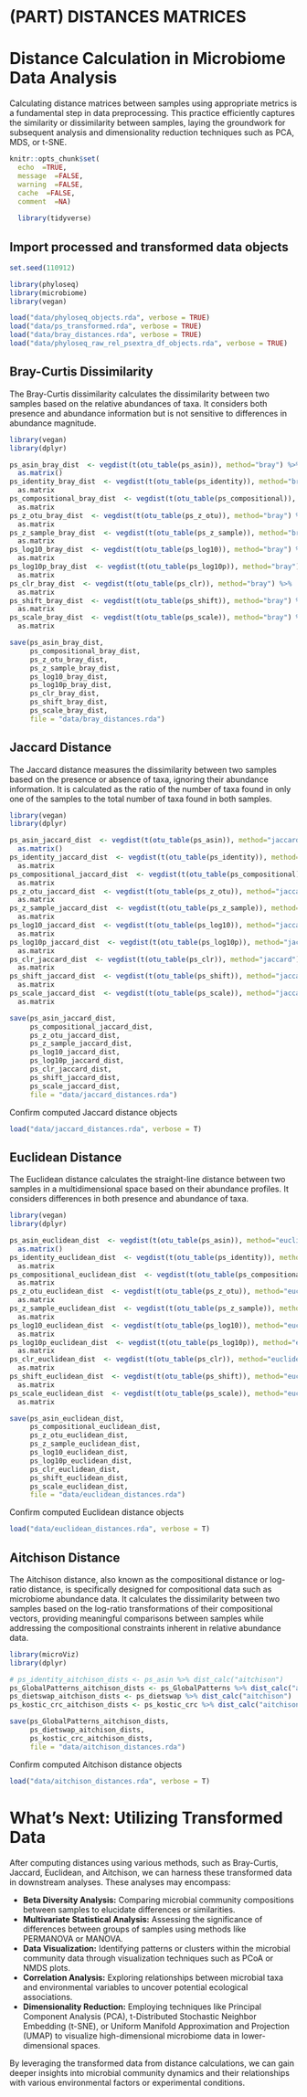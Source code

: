 # (PART) DISTANCES MATRICES {-}

# Distance Calculation in Microbiome Data Analysis
Calculating distance matrices between samples using appropriate metrics is a fundamental step in data preprocessing. This practice efficiently captures the similarity or dissimilarity between samples, laying the groundwork for subsequent analysis and dimensionality reduction techniques such as PCA, MDS, or t-SNE.

```r
knitr::opts_chunk$set(
  echo  =TRUE,
  message  =FALSE,
  warning  =FALSE,
  cache  =FALSE,
  comment  =NA)
  
  library(tidyverse)

```


## Import processed and transformed data objects
```r
set.seed(110912)

library(phyloseq)
library(microbiome)
library(vegan)

load("data/phyloseq_objects.rda", verbose = TRUE)
load("data/ps_transformed.rda", verbose = TRUE)
load("data/bray_distances.rda", verbose = TRUE)
load("data/phyloseq_raw_rel_psextra_df_objects.rda", verbose = TRUE)

```



## Bray-Curtis Dissimilarity
The Bray-Curtis dissimilarity calculates the dissimilarity between two samples based on the relative abundances of taxa. It considers both presence and abundance information but is not sensitive to differences in abundance magnitude.

```r
library(vegan)
library(dplyr)

ps_asin_bray_dist  <- vegdist(t(otu_table(ps_asin)), method="bray") %>%
  as.matrix()
ps_identity_bray_dist  <- vegdist(t(otu_table(ps_identity)), method="bray") %>%
  as.matrix 
ps_compositional_bray_dist  <- vegdist(t(otu_table(ps_compositional)), method="bray") %>%
  as.matrix 
ps_z_otu_bray_dist  <- vegdist(t(otu_table(ps_z_otu)), method="bray") %>%
  as.matrix 
ps_z_sample_bray_dist  <- vegdist(t(otu_table(ps_z_sample)), method="bray") %>%
  as.matrix 
ps_log10_bray_dist  <- vegdist(t(otu_table(ps_log10)), method="bray") %>%
  as.matrix 
ps_log10p_bray_dist  <- vegdist(t(otu_table(ps_log10p)), method="bray") %>%
  as.matrix 
ps_clr_bray_dist  <- vegdist(t(otu_table(ps_clr)), method="bray") %>%
  as.matrix 
ps_shift_bray_dist  <- vegdist(t(otu_table(ps_shift)), method="bray") %>%
  as.matrix 
ps_scale_bray_dist  <- vegdist(t(otu_table(ps_scale)), method="bray") %>%
  as.matrix 

save(ps_asin_bray_dist, 
     ps_compositional_bray_dist, 
     ps_z_otu_bray_dist, 
     ps_z_sample_bray_dist, 
     ps_log10_bray_dist, 
     ps_log10p_bray_dist, 
     ps_clr_bray_dist, 
     ps_shift_bray_dist, 
     ps_scale_bray_dist, 
     file = "data/bray_distances.rda")
```


## Jaccard Distance

The Jaccard distance measures the dissimilarity between two samples based on the presence or absence of taxa, ignoring their abundance information. It is calculated as the ratio of the number of taxa found in only one of the samples to the total number of taxa found in both samples.

```r
library(vegan)
library(dplyr)

ps_asin_jaccard_dist  <- vegdist(t(otu_table(ps_asin)), method="jaccard") %>%
  as.matrix()
ps_identity_jaccard_dist  <- vegdist(t(otu_table(ps_identity)), method="jaccard") %>%
  as.matrix 
ps_compositional_jaccard_dist  <- vegdist(t(otu_table(ps_compositional)), method="jaccard") %>%
  as.matrix 
ps_z_otu_jaccard_dist  <- vegdist(t(otu_table(ps_z_otu)), method="jaccard") %>%
  as.matrix 
ps_z_sample_jaccard_dist  <- vegdist(t(otu_table(ps_z_sample)), method="jaccard") %>%
  as.matrix 
ps_log10_jaccard_dist  <- vegdist(t(otu_table(ps_log10)), method="jaccard") %>%
  as.matrix 
ps_log10p_jaccard_dist  <- vegdist(t(otu_table(ps_log10p)), method="jaccard") %>%
  as.matrix 
ps_clr_jaccard_dist  <- vegdist(t(otu_table(ps_clr)), method="jaccard") %>%
  as.matrix 
ps_shift_jaccard_dist  <- vegdist(t(otu_table(ps_shift)), method="jaccard") %>%
  as.matrix 
ps_scale_jaccard_dist  <- vegdist(t(otu_table(ps_scale)), method="jaccard") %>%
  as.matrix 

save(ps_asin_jaccard_dist, 
     ps_compositional_jaccard_dist, 
     ps_z_otu_jaccard_dist, 
     ps_z_sample_jaccard_dist, 
     ps_log10_jaccard_dist, 
     ps_log10p_jaccard_dist, 
     ps_clr_jaccard_dist, 
     ps_shift_jaccard_dist, 
     ps_scale_jaccard_dist, 
     file = "data/jaccard_distances.rda")
```

Confirm computed Jaccard distance objects
```r
load("data/jaccard_distances.rda", verbose = T)

```



## Euclidean Distance
The Euclidean distance calculates the straight-line distance between two samples in a multidimensional space based on their abundance profiles. It considers differences in both presence and abundance of taxa.


```r
library(vegan)
library(dplyr)

ps_asin_euclidean_dist  <- vegdist(t(otu_table(ps_asin)), method="euclidean") %>%
  as.matrix()
ps_identity_euclidean_dist  <- vegdist(t(otu_table(ps_identity)), method="euclidean") %>%
  as.matrix 
ps_compositional_euclidean_dist  <- vegdist(t(otu_table(ps_compositional)), method="euclidean") %>%
  as.matrix 
ps_z_otu_euclidean_dist  <- vegdist(t(otu_table(ps_z_otu)), method="euclidean") %>%
  as.matrix 
ps_z_sample_euclidean_dist  <- vegdist(t(otu_table(ps_z_sample)), method="euclidean") %>%
  as.matrix 
ps_log10_euclidean_dist  <- vegdist(t(otu_table(ps_log10)), method="euclidean") %>%
  as.matrix 
ps_log10p_euclidean_dist  <- vegdist(t(otu_table(ps_log10p)), method="euclidean") %>%
  as.matrix 
ps_clr_euclidean_dist  <- vegdist(t(otu_table(ps_clr)), method="euclidean") %>%
  as.matrix 
ps_shift_euclidean_dist  <- vegdist(t(otu_table(ps_shift)), method="euclidean") %>%
  as.matrix 
ps_scale_euclidean_dist  <- vegdist(t(otu_table(ps_scale)), method="euclidean") %>%
  as.matrix 

save(ps_asin_euclidean_dist, 
     ps_compositional_euclidean_dist, 
     ps_z_otu_euclidean_dist, 
     ps_z_sample_euclidean_dist, 
     ps_log10_euclidean_dist, 
     ps_log10p_euclidean_dist, 
     ps_clr_euclidean_dist, 
     ps_shift_euclidean_dist, 
     ps_scale_euclidean_dist, 
     file = "data/euclidean_distances.rda")

```


Confirm computed Euclidean distance objects
```r
load("data/euclidean_distances.rda", verbose = T)

```


## Aitchison Distance
The Aitchison distance, also known as the compositional distance or log-ratio distance, is specifically designed for compositional data such as microbiome abundance data. It calculates the dissimilarity between two samples based on the log-ratio transformations of their compositional vectors, providing meaningful comparisons between samples while addressing the compositional constraints inherent in relative abundance data.


```r
library(microViz)
library(dplyr)

# ps_identity_aitchison_dists <- ps_asin %>% dist_calc("aitchison")
ps_GlobalPatterns_aitchison_dists <- ps_GlobalPatterns %>% dist_calc("aitchison")
ps_dietswap_aitchison_dists <- ps_dietswap %>% dist_calc("aitchison")
ps_kostic_crc_aitchison_dists <- ps_kostic_crc %>% dist_calc("aitchison")

save(ps_GlobalPatterns_aitchison_dists, 
     ps_dietswap_aitchison_dists, 
     ps_kostic_crc_aitchison_dists, 
     file = "data/aitchison_distances.rda")

```



Confirm computed Aitchison distance objects
```r
load("data/aitchison_distances.rda", verbose = T)

```


# What's Next: Utilizing Transformed Data {#utilizing-transformed-data}

After computing distances using various methods, such as Bray-Curtis, Jaccard, Euclidean, and Aitchison, we can harness these transformed data in downstream analyses. These analyses may encompass:

- **Beta Diversity Analysis:** Comparing microbial community compositions between samples to elucidate differences or similarities.
- **Multivariate Statistical Analysis:** Assessing the significance of differences between groups of samples using methods like PERMANOVA or MANOVA.
- **Data Visualization:** Identifying patterns or clusters within the microbial community data through visualization techniques such as PCoA or NMDS plots.
- **Correlation Analysis:** Exploring relationships between microbial taxa and environmental variables to uncover potential ecological associations.
- **Dimensionality Reduction:** Employing techniques like Principal Component Analysis (PCA), t-Distributed Stochastic Neighbor Embedding (t-SNE), or Uniform Manifold Approximation and Projection (UMAP) to visualize high-dimensional microbiome data in lower-dimensional spaces.

By leveraging the transformed data from distance calculations, we can gain deeper insights into microbial community dynamics and their relationships with various environmental factors or experimental conditions.


